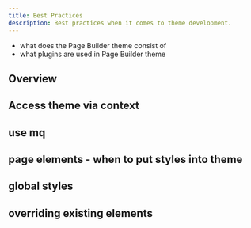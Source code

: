 ```yaml
---
title: Best Practices
description: Best practices when it comes to theme development.
---
```



<!-- Always include this section on top of the page. -->

<Alert type="success" title="What You’ll Learn">

- what does the Page Builder theme consist of
- what plugins are used in Page Builder theme

</Alert>

## Overview

## Access theme via context
## use mq
## page elements - when to put styles into theme
## global styles
## overriding existing elements
